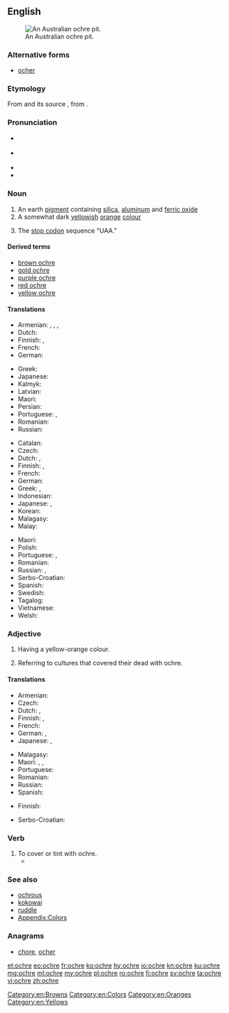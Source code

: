 ==English==
{{was wotd|2010|August|3}}
{{wikipedia}}

[[File:AboriginalOchrePitCentralAustralia.JPG|thumb|right|An Australian ochre pit.]]

===Alternative forms===
* [[ocher]]

===Etymology===
From {{etyl|fro|en}} {{m|fro|ocre}} and its source {{etyl|la|en}} {{m|la|ōchra}}, from {{etyl|grc|en}} {{m|grc|ὤχρα||pale yellow}}.

===Pronunciation===
* {{a|UK}} {{IPA|/ˈəʊkə/|lang=en}}
* {{a|US}} {{IPA|/ˈoʊkɚ/|lang=en}}
* {{audio|en-us-ochre.ogg|Audio (US)|lang=en}}
* {{rhymes|əʊkə(r)|lang=en}}

===Noun===
{{en-noun}}

# An earth [[pigment]] containing [[silica]], [[aluminum]] and [[ferric oxide]]
# A somewhat dark [[yellow]]ish [[orange]] [[color|colour]]
#: {{color panel|E3A857}}
# {{label|en|molecular biology|colloquial}} The [[stop codon]] sequence "UAA."

====Derived terms====
* [[brown ochre]]
* [[gold ochre]]
* [[purple ochre]]
* [[red ochre]]
* [[yellow ochre]]

====Translations====
{{trans-top|earth pigment}}
* Armenian: {{t|hy|օխրա}}, {{t|hy|օքրա}}, {{t+|hy|դեղնդեղ}}, {{t+|hy|դեղնահող}}
* Dutch: {{t+|nl|oker|n}}
* Finnish: {{t+|fi|keltamulta}}, {{t+|fi|okra}}
* French: {{t+|fr|ocre|f}}
* German: {{t+|de|Ocker|m}}
{{trans-mid}}
* Greek: {{t+|el|ώχρα|f}}
* Japanese: {{t|ja|黄土|tr=おうど, ōdo|sc=Jpan}}
* Kalmyk: {{t|xal|шарц}}
* Latvian: {{t|lv|okers|m}}
* Maori: {{t|mi|kōkōwai}}
* Persian: {{t+|fa|اخرا|tr=oxrā|sc=fa-Arab}}
* Portuguese: {{t+|pt|ocre|m}}, {{t+|pt|ocra|f}}
* Romanian: {{t+|ro|ocru|n}}
* Russian: {{t+|ru|о́хра|f}}
{{trans-bottom}}

{{trans-top|yellowish-orange colour}}
* Catalan: {{t|ca|ocre}}
* Czech: {{t+|cs|okr|m}}
* Dutch: {{t+|nl|oker|n}}, {{t|nl|okerkleur}}
* Finnish: {{t+|fi|okra}}, {{t|fi|okrankeltainen}}
* French: {{t+|fr|ocre|f}}
* German: {{t+|de|Ocker}}
* Greek: {{t+|el|ώχρα|f}}, {{t|el|υποκίτρινο|n}}
* Indonesian: {{t+|id|oker}}
* Japanese: {{t|ja|オーカー|tr=ōkā|sc=Jpan}}, {{t|ja|黄土色|tr=おうどいろ, ōdo|sc=Jpan}}
* Korean: {{t|ko|황토|sc=Hang}}
* Malagasy: {{t+|mg|bibidia}}
* Malay: {{t|ms|oker}}
{{trans-mid}}
* Maori: {{t|mi|kōkōwai}}
* Polish: {{t+|pl|ochra|f}}
* Portuguese: {{t+|pt|ocre|m}}, {{t+|pt|ocra|f}}
* Romanian: {{t+|ro|ocru}}
* Russian: {{t+|ru|жёлто-оранжевый}} {{t+|ru|цвет|m}}, {{t+|ru|охра}}
* Serbo-Croatian: {{t+|sh|oker}}
* Spanish: {{t+|es|ocre}}
* Swedish: {{t+|sv|ockra|c}}
* Tagalog: {{t|tl|okre}}
* Vietnamese: {{t|vi|thổ hoàng}}
* Welsh: {{t|cy|ocr|f}}
{{trans-bottom}}

===Adjective===
{{en-adj|-}}

# Having a yellow-orange colour.
# {{label|en|archaeology}} Referring to cultures that covered their dead with ochre.

====Translations====
{{trans-top|having yellow-orange colour}}
* Armenian: {{t+|hy|դեղնակարմիր}}
* Czech: {{t+|cs|okrový}}
* Dutch: {{t+|nl|oker}}, {{t|nl|okerkleurig}}
* Finnish: {{t+|fi|okra}}, {{t|fi|okrankeltainen}}
* French: {{t+|fr|ocre}}
* German: {{t+|de|ocker}}, {{t|de|ockerfarben}}
* Japanese: {{t-check|ja|オーカーの|tr=ōkā no|sc=Jpan}}, {{t-check|ja|黄土色の|tr=おうどいろの, ōdo no|sc=Jpan}}
{{trans-mid}}
* Malagasy: {{t+|mg|bibidia}}
* Maori: {{t|mi|kōkōwai}}, {{t|mi|hōrua}}, {{t|mi|pākākā}}
* Portuguese: {{t+|pt|ocre}}
* Romanian: {{t+|ro|ocru}}
* Russian: {{t+|ru|жёлто-оранжевый}}
* Spanish: {{t+|es|ocre}}
{{trans-bottom}}

{{trans-top|in archeology}}
* Finnish: {{t|fi|okrahauta|alt=okrahauta-}}
{{trans-mid}}
{{trans-bottom}}

{{checktrans-top}}
* Serbo-Croatian: {{t+check|sh|oker|m}}<!-- noun or adjective? -->
{{trans-bottom}}

===Verb===
{{en-verb|ochr|pres_ptc2=ochreing}}

# To cover or tint with ochre.
#* {{quote-news|date=July 6, 2009|author=Verlyn Klinkenborg|title=How the Thunder Sounds|work=New York Times|url=http://www.nytimes.com/2009/07/06/opinion/06mon4.html
|passage=The sun gloats in the sky, casting a gleam on the pasture where there was so much umbering and '''ochreing''' only moments before.}}

===See also===
* [[ochrous]]
* [[kokowai]]
* [[ruddle]]
* [[Appendix:Colors]]

===Anagrams===
* [[chore#English|chore]], [[ocher#English|ocher]]

[[Category:en:Browns]]
[[Category:en:Colors]]
[[Category:en:Oranges]]
[[Category:en:Yellows]]

[[et:ochre]]
[[eo:ochre]]
[[fr:ochre]]
[[ko:ochre]]
[[hy:ochre]]
[[io:ochre]]
[[kn:ochre]]
[[ku:ochre]]
[[mg:ochre]]
[[ml:ochre]]
[[my:ochre]]
[[pl:ochre]]
[[ro:ochre]]
[[fi:ochre]]
[[sv:ochre]]
[[ta:ochre]]
[[vi:ochre]]
[[zh:ochre]]